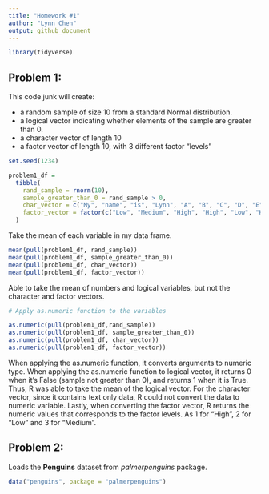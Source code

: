 ```yaml
---
title: "Homework #1"
author: "Lynn Chen"
output: github_document
---
```


```r
library(tidyverse)
```

## Problem 1:

This code junk will create:

* a random sample of size 10 from a standard Normal distribution.
* a logical vector indicating whether elements of the sample are greater than 0. 
* a character vector of length 10
* a factor vector of length 10, with 3 different factor “levels”

```r
set.seed(1234)

problem1_df = 
  tibble(
    rand_sample = rnorm(10),
    sample_greater_than_0 = rand_sample > 0,
    char_vector = c("My", "name", "is", "Lynn", "A", "B", "C", "D", "E", "F"),
    factor_vector = factor(c("Low", "Medium", "High", "High", "Low", "High", "Medium", "Low", "Low", "Medium"))
  )
```

Take the mean of each variable in my data frame.

```r
mean(pull(problem1_df, rand_sample))
mean(pull(problem1_df, sample_greater_than_0))
mean(pull(problem1_df, char_vector))
mean(pull(problem1_df, factor_vector))
```

Able to take the mean of numbers and logical variables, but not the character and factor vectors. 

```r
# Apply as.numeric function to the variables

as.numeric(pull(problem1_df,rand_sample))
as.numeric(pull(problem1_df, sample_greater_than_0))
as.numeric(pull(problem1_df, char_vector))
as.numeric(pull(problem1_df, factor_vector))
```

When applying the as.numeric function, it converts arguments to numeric type. When applying the as.numeric function to logical vector, it returns 0 when it's False (sample not greater than 0), and returns 1 when it is True. Thus, R was able to take the mean of the logical vector.
For the character vector, since it contains text only data, R could not convert the data to numeric variable.
Lastly, when converting the factor vector, R returns the numeric values that corresponds to the factor levels. As 1 for "High", 2 for "Low" and 3 for "Medium".

## Problem 2:

Loads the **Penguins** dataset from _palmerpenguins_ package.

```r
data("penguins", package = "palmerpenguins")
```







